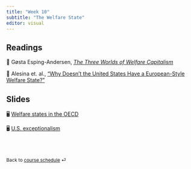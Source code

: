 ```yaml
---
title: "Week 10"
subtitle: "The Welfare State"
editor: visual
---
```


## Readings

📖 Gøsta Esping-Andersen, [*The Three Worlds of Welfare
Capitalism*](https://blackboard.gwu.edu/bbcswebdav/pid-11924627-dt-content-rid-98297654_2/xid-98297654_2)

📖 Alesina et. al., ["Why Doesn't the United States Have a
European-Style Welfare
State?"](https://www.brookings.edu/wp-content/uploads/2001/06/2001b_bpea_alesina.pdf)

## Slides

🖥️ [Welfare states in the OECD](/slides/lecture-10.1.html)

🖥️ [U.S. exceptionalism](/slides/lecture-10.2.html)

<br><br>

::: {style="font-size: 0.875em;"}
Back to [course schedule](/ "Course schedule") ⏎
:::
